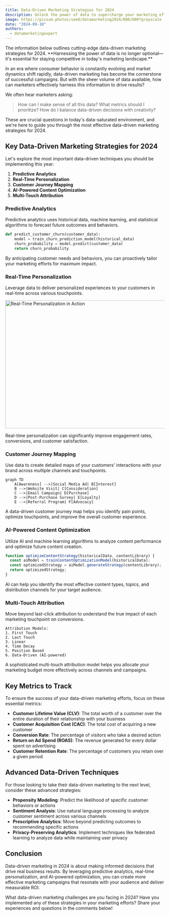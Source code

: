 ```yaml
---
title: Data-Driven Marketing Strategies for 2024
description: Unlock the power of data to supercharge your marketing efforts in 2024 and beyond.
image: https://picsum.photos/seed/datamarketing2024/800/600?grayscale
date: "2024-09-10"
authors:
  - datamarketingexpert
---
```


<Callout>
  The information below outlines cutting-edge data-driven marketing strategies
  for 2024. **Harnessing the power of data is no longer optional—it's essential
  for staying competitive in today's marketing landscape.**
</Callout>

In an era where consumer behavior is constantly evolving and market dynamics shift rapidly, data-driven marketing has become the cornerstone of successful campaigns. But with the sheer volume of data available, how can marketers effectively harness this information to drive results?

We often hear marketers asking:

> How can I make sense of all this data? What metrics should I prioritize? How do I balance data-driven decisions with creativity?

These are crucial questions in today's data-saturated environment, and we're here to guide you through the most effective data-driven marketing strategies for 2024.

## Key Data-Driven Marketing Strategies for 2024

Let's explore the most important data-driven techniques you should be implementing this year:

1. **Predictive Analytics**
2. **Real-Time Personalization**
3. **Customer Journey Mapping**
4. **AI-Powered Content Optimization**
5. **Multi-Touch Attribution**

### Predictive Analytics

Predictive analytics uses historical data, machine learning, and statistical algorithms to forecast future outcomes and behaviors.

```python
def predict_customer_churn(customer_data):
    model = train_churn_prediction_model(historical_data)
    churn_probability = model.predict(customer_data)
    return churn_probability
```

By anticipating customer needs and behaviors, you can proactively tailor your marketing efforts for maximum impact.

### Real-Time Personalization

Leverage data to deliver personalized experiences to your customers in real-time across various touchpoints.

<Image
  src="https://picsum.photos/seed/realtimepersonalization/800/600?grayscale"
  width="718"
  height="404"
  alt="Real-Time Personalization in Action"
/>

Real-time personalization can significantly improve engagement rates, conversions, and customer satisfaction.

### Customer Journey Mapping

Use data to create detailed maps of your customers' interactions with your brand across multiple channels and touchpoints.

```mermaid
graph TD
    A[Awareness] -->|Social Media Ad| B[Interest]
    B -->|Website Visit| C[Consideration]
    C -->|Email Campaign| D[Purchase]
    D -->|Post-Purchase Survey| E[Loyalty]
    E -->|Referral Program| F[Advocacy]
```

A data-driven customer journey map helps you identify pain points, optimize touchpoints, and improve the overall customer experience.

### AI-Powered Content Optimization

Utilize AI and machine learning algorithms to analyze content performance and optimize future content creation.

```javascript
function optimizeContentStrategy(historicalData, contentLibrary) {
  const aiModel = trainContentOptimizationModel(historicalData);
  const optimizedStrategy = aiModel.generateStrategy(contentLibrary);
  return optimizedStrategy;
}
```

AI can help you identify the most effective content types, topics, and distribution channels for your target audience.

### Multi-Touch Attribution

Move beyond last-click attribution to understand the true impact of each marketing touchpoint on conversions.

```
Attribution Models:
1. First Touch
2. Last Touch
3. Linear
4. Time Decay
5. Position Based
6. Data-Driven (AI-powered)
```

A sophisticated multi-touch attribution model helps you allocate your marketing budget more effectively across channels and campaigns.

## Key Metrics to Track

To ensure the success of your data-driven marketing efforts, focus on these essential metrics:

- **Customer Lifetime Value (CLV)**: The total worth of a customer over the entire duration of their relationship with your business
- **Customer Acquisition Cost (CAC)**: The total cost of acquiring a new customer
- **Conversion Rate**: The percentage of visitors who take a desired action
- **Return on Ad Spend (ROAS)**: The revenue generated for every dollar spent on advertising
- **Customer Retention Rate**: The percentage of customers you retain over a given period

## Advanced Data-Driven Techniques

For those looking to take their data-driven marketing to the next level, consider these advanced strategies:

- **Propensity Modeling**: Predict the likelihood of specific customer behaviors or actions
- **Sentiment Analysis**: Use natural language processing to analyze customer sentiment across various channels
- **Prescriptive Analytics**: Move beyond predicting outcomes to recommending specific actions
- **Privacy-Preserving Analytics**: Implement techniques like federated learning to analyze data while maintaining user privacy

## Conclusion

Data-driven marketing in 2024 is about making informed decisions that drive real business results. By leveraging predictive analytics, real-time personalization, and AI-powered optimization, you can create more effective marketing campaigns that resonate with your audience and deliver measurable ROI.

What data-driven marketing challenges are you facing in 2024? Have you implemented any of these strategies in your marketing efforts? Share your experiences and questions in the comments below!
